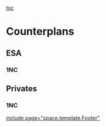 [[toc]]
=Counterplans= 
==ESA== 
===1NC=== 

==Privates== 
===1NC=== 


[[include page="space.template.Footer"]]